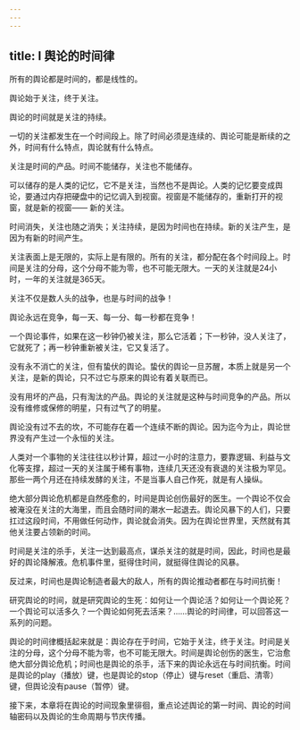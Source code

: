 ```yaml
---
---
---
```

title: Ⅰ 舆论的时间律
---

所有的舆论都是时间的，都是线性的。

舆论始于关注，终于关注。

舆论的时间就是关注的持续。

一切的关注都发生在一个时间段上。除了时间必须是连续的、舆论可能是断续的之外，时间有什么特点，舆论就有什么特点。

关注是时间的产品。时间不能储存，关注也不能储存。

可以储存的是人类的记忆，它不是关注，当然也不是舆论。人类的记忆要变成舆论，要通过内存把硬盘中的记忆调入到视窗。视窗是不能储存的，重新打开的视窗，就是新的视窗—— 新的关注。

时间消失，关注也随之消失；关注持续，是因为时间也在持续。新的关注产生，是因为有新的时间产生。

关注表面上是无限的，实际上是有限的。所有的关注，都分配在各个时间段上。时间是关注的分母，这个分母不能为零，也不可能无限大。一天的关注就是24小时，一年的关注就是365天。

关注不仅是数人头的战争，也是与时间的战争！

舆论永远在竞争，每一天、每一分、每一秒都在竞争！

一个舆论事件，如果在这一秒钟仍被关注，那么它活着；下一秒钟，没人关注了，它就死了；再一秒钟重新被关注，它又复活了。

没有永不消亡的关注，但有蛰伏的舆论。蛰伏的舆论一旦苏醒，本质上就是另一个关注，是新的舆论，只不过它与原来的舆论有着关联而已。

没有用坏的产品，只有淘汰的产品。舆论的关注就是这种与时间竞争的产品。所以没有维修或保修的明星，只有过气了的明星。

舆论没有过不去的坎，不可能存在着一个连续不断的舆论。因为迄今为止，舆论世界没有产生过一个永恒的关注。

人类对一个事物的关注往往以秒计算，超过一小时的注意力，要靠逻辑、利益与文化等支撑，超过一天的关注属于稀有事物，连续几天还没有衰退的关注极为罕见。那些一两个月还在持续发酵的关注，不是当事人自己作死，就是有人操纵。

绝大部分舆论危机都是自然痊愈的，时间是舆论创伤最好的医生。一个舆论不仅会被淹没在关注的大海里，而且会随时间的潮水一起退去。舆论风暴下的人们，只要扛过这段时间，不用做任何动作，舆论就会消失。因为在舆论世界里，天然就有其他关注要占领新的时间。

时间是关注的杀手，关注一达到最高点，谋杀关注的就是时间，因此，时间也是最好的舆论降解液。危机事件里，挺得住时间，就挺得住舆论的风暴。

反过来，时间也是舆论制造者最大的敌人，所有的舆论推动者都在与时间抗衡！

研究舆论的时间，就是研究舆论的生死：如何让一个舆论活？如何让一个舆论死？一个舆论可以活多久？一个舆论如何死去活来？……舆论的时间律，可以回答这一系列的问题。

舆论的时间律概括起来就是：舆论存在于时间，它始于关注，终于关注。时间是关注的分母，这个分母不能为零，也不可能无限大。时间是舆论创伤的医生，它治愈绝大部分舆论危机；时间也是舆论的杀手，活下来的舆论永远在与时间抗衡。时间是舆论的play（播放）键，也是舆论的stop（停止）键与reset（重启、清零）键，但舆论没有pause（暂停）键。

接下来，本章将在舆论的时间现象里徘徊，重点论述舆论的第一时间、舆论的时间轴密码以及舆论的生命周期与节庆传播。